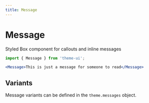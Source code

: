 ```yaml
---
title: Message
---
```


# Message

Styled Box component for callouts and inline messages

```js
import { Message } from 'theme-ui';
```

```jsx
<Message>This is just a message for someone to read</Message>
```

## Variants

Message variants can be defined in the `theme.messages` object.

